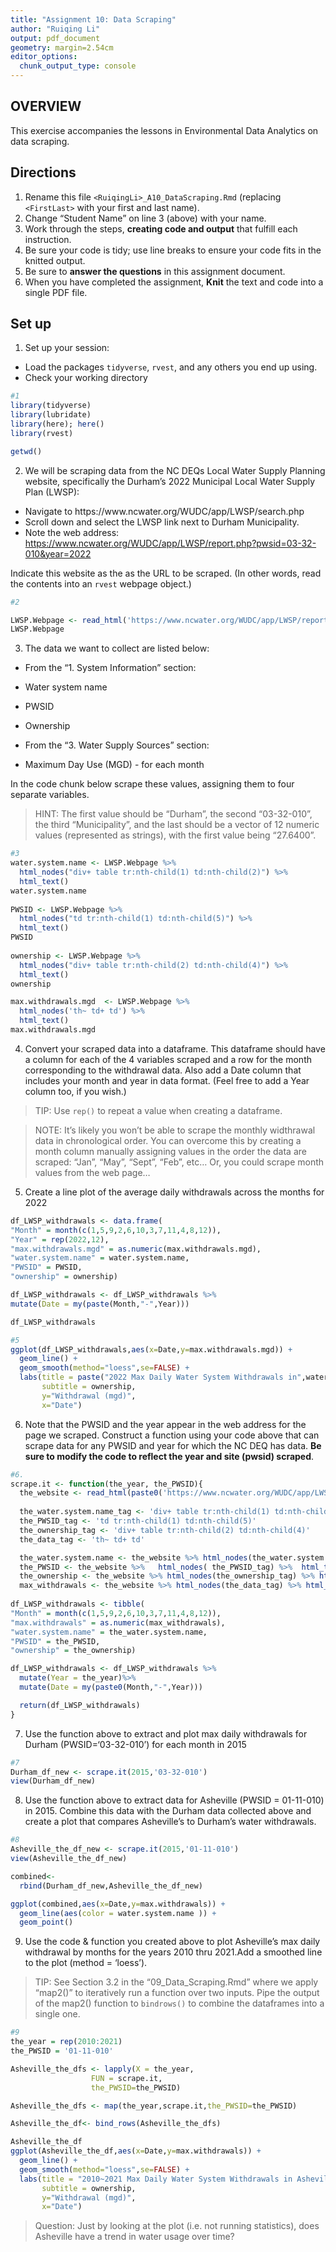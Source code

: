 ```yaml
---
title: "Assignment 10: Data Scraping"
author: "Ruiqing Li"
output: pdf_document
geometry: margin=2.54cm
editor_options: 
  chunk_output_type: console
---
```


## OVERVIEW

This exercise accompanies the lessons in Environmental Data Analytics on data scraping. 

## Directions
1. Rename this file `<RuiqingLi>_A10_DataScraping.Rmd` (replacing `<FirstLast>` with your first and last name).
2. Change "Student Name" on line 3 (above) with your name.
3. Work through the steps, **creating code and output** that fulfill each instruction.
4. Be sure your code is tidy; use line breaks to ensure your code fits in the knitted output.
5. Be sure to **answer the questions** in this assignment document.
6. When you have completed the assignment, **Knit** the text and code into a single PDF file.


## Set up 
1. Set up your session:

* Load the packages `tidyverse`, `rvest`, and any others you end up using.
* Check your working directory

```r
#1
library(tidyverse)
library(lubridate)
library(here); here()
library(rvest)

getwd()
```

2. We will be scraping data from the NC DEQs Local Water Supply Planning website, specifically the Durham's 2022 Municipal Local Water Supply Plan (LWSP): 
 * Navigate to https://www.ncwater.org/WUDC/app/LWSP/search.php
 * Scroll down and select the LWSP link next to Durham Municipality. 
 * Note the web address: <https://www.ncwater.org/WUDC/app/LWSP/report.php?pwsid=03-32-010&year=2022>
 
Indicate this website as the as the URL to be scraped. (In other words, read the contents into an `rvest` webpage object.)


```r
#2

LWSP.Webpage <- read_html('https://www.ncwater.org/WUDC/app/LWSP/report.php?pwsid=03-32-010&year=2022')
LWSP.Webpage

```

3. The data we want to collect are listed below:

* From the "1. System Information" section:
 * Water system name
 * PWSID
 * Ownership
 
* From the "3. Water Supply Sources" section:
 * Maximum Day Use (MGD) - for each month

In the code chunk below scrape these values, assigning them to four separate variables.

>HINT: The first value should be "Durham", the second "03-32-010", the third "Municipality", and the last should be a vector of 12 numeric values (represented as strings), with the first value being "27.6400".

```r
#3
water.system.name <- LWSP.Webpage %>% 
  html_nodes("div+ table tr:nth-child(1) td:nth-child(2)") %>% 
  html_text()
water.system.name
  
PWSID <- LWSP.Webpage %>% 
  html_nodes("td tr:nth-child(1) td:nth-child(5)") %>% 
  html_text()
PWSID  
  
ownership <- LWSP.Webpage %>% 
  html_nodes("div+ table tr:nth-child(2) td:nth-child(4)") %>% 
  html_text()
ownership

max.withdrawals.mgd  <- LWSP.Webpage %>% 
  html_nodes('th~ td+ td') %>%
  html_text()
max.withdrawals.mgd 

```



4. Convert your scraped data into a dataframe. This dataframe should have a column for each of the 4 variables scraped and a row for the month corresponding to the withdrawal data. Also add a Date column that includes your month and year in data format. (Feel free to add a Year column too, if you wish.)

>TIP: Use `rep()` to repeat a value when creating a dataframe.

>NOTE: It's likely you won't be able to scrape the monthly widthrawal data in chronological order. You can overcome this by creating a month column manually assigning values in the order the data are scraped: "Jan", "May", "Sept", "Feb", etc... Or, you could scrape month values from the web page...

5. Create a line plot of the average daily withdrawals across the months for 2022

```r
df_LWSP_withdrawals <- data.frame(
"Month" = month(c(1,5,9,2,6,10,3,7,11,4,8,12)),
"Year" = rep(2022,12),
"max.withdrawals.mgd" = as.numeric(max.withdrawals.mgd),
"water.system.name" = water.system.name,
"PWSID" = PWSID,
"ownership" = ownership)

df_LWSP_withdrawals <- df_LWSP_withdrawals %>%          
mutate(Date = my(paste(Month,"-",Year)))

df_LWSP_withdrawals

#5
ggplot(df_LWSP_withdrawals,aes(x=Date,y=max.withdrawals.mgd)) + 
  geom_line() + 
  geom_smooth(method="loess",se=FALSE) +
  labs(title = paste("2022 Max Daily Water System Withdrawals in",water.system.name),
       subtitle = ownership,
       y="Withdrawal (mgd)",
       x="Date")

```


6. Note that the PWSID and the year appear in the web address for the page we scraped. Construct a function using your code above that can scrape data for any PWSID and year for which the NC DEQ has data. **Be sure to modify the code to reflect the year and site (pwsid) scraped**.

```r
#6.
scrape.it <- function(the_year, the_PWSID){
  the_website <- read_html(paste0('https://www.ncwater.org/WUDC/app/LWSP/report.php?pwsid=', the_PWSID,'&year=',the_year))
                                
  the_water.system.name_tag <- 'div+ table tr:nth-child(1) td:nth-child(2)'
  the_PWSID_tag <- 'td tr:nth-child(1) td:nth-child(5)'
  the_ownership_tag <- 'div+ table tr:nth-child(2) td:nth-child(4)'
  the_data_tag <- 'th~ td+ td'

  the_water.system.name <- the_website %>% html_nodes(the_water.system.name_tag) %>% html_text()
  the_PWSID <- the_website %>%   html_nodes( the_PWSID_tag) %>%  html_text()
  the_ownership <- the_website %>% html_nodes(the_ownership_tag) %>% html_text()
  max_withdrawals <- the_website %>% html_nodes(the_data_tag) %>% html_text()
  
df_LWSP_withdrawals <- tibble(
"Month" = month(c(1,5,9,2,6,10,3,7,11,4,8,12)),
"max.withdrawals" = as.numeric(max_withdrawals),
"water.system.name" = the_water.system.name,
"PWSID" = the_PWSID,
"ownership" = the_ownership)

df_LWSP_withdrawals <- df_LWSP_withdrawals %>%
  mutate(Year = the_year)%>%
  mutate(Date = my(paste0(Month,"-",Year)))

  return(df_LWSP_withdrawals)
}

```

7. Use the function above to extract and plot max daily withdrawals for Durham (PWSID='03-32-010') for each month in 2015

```r
#7
Durham_df_new <- scrape.it(2015,'03-32-010')
view(Durham_df_new)
```

8. Use the function above to extract data for Asheville (PWSID = 01-11-010) in 2015. Combine this data with the Durham data collected above and create a plot that compares Asheville's to Durham's water withdrawals.

```r
#8
Asheville_the_df_new <- scrape.it(2015,'01-11-010')
view(Asheville_the_df_new)

combined<-
  rbind(Durham_df_new,Asheville_the_df_new)

ggplot(combined,aes(x=Date,y=max.withdrawals)) + 
  geom_line(aes(color = water.system.name )) +
  geom_point()

```



9. Use the code & function you created above to plot Asheville's max daily withdrawal by months for the years 2010 thru 2021.Add a smoothed line to the plot (method = 'loess').

> TIP: See Section 3.2 in the "09_Data_Scraping.Rmd" where we apply "map2()" to iteratively run a function over two inputs. Pipe the output of the map2() function to `bindrows()` to combine the dataframes into a single one. 

```r
#9 
the_year = rep(2010:2021)
the_PWSID = '01-11-010'

Asheville_the_dfs <- lapply(X = the_year,
                  FUN = scrape.it,
                  the_PWSID=the_PWSID)

Asheville_the_dfs <- map(the_year,scrape.it,the_PWSID=the_PWSID)

Asheville_the_df<- bind_rows(Asheville_the_dfs)

Asheville_the_df
ggplot(Asheville_the_df,aes(x=Date,y=max.withdrawals)) + 
  geom_line() + 
  geom_smooth(method="loess",se=FALSE) +
  labs(title = "2010~2021 Max Daily Water System Withdrawals in Asheville",
       subtitle = ownership,
       y="Withdrawal (mgd)",
       x="Date")
```

> Question: Just by looking at the plot (i.e. not running statistics), does Asheville have a trend in water usage over time?
